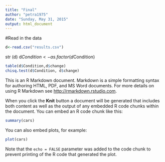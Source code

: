 ```yaml
---
title: "Final"
author: "petra1975"
date: "Sunday, May 31, 2015"
output: html_document
---
```

#Read in the data
```r
d<-read.csv("results.csv")
```
str (d)
d$Condition<-as.factor(d$Condition)



```r
table(d$Condition,d$change)
chisq.test(d$Condition, d$change)
```
This is an R Markdown document. Markdown is a simple formatting syntax for authoring HTML, PDF, and MS Word documents. For more details on using R Markdown see <http://rmarkdown.rstudio.com>.

When you click the **Knit** button a document will be generated that includes both content as well as the output of any embedded R code chunks within the document. You can embed an R code chunk like this:

```r
summary(cars)
```

You can also embed plots, for example:

```r
plot(cars)
```

Note that the `echo = FALSE` parameter was added to the code chunk to prevent printing of the R code that generated the plot.
